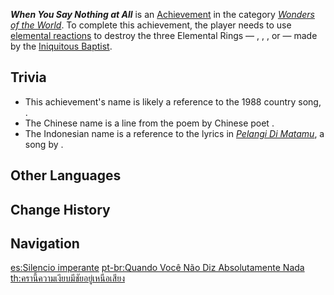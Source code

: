 {{Achievement Infobox
|id           = 82168
|order id     = 2168
|category     = Wonders of the World
|description  = Destroy all Elemental Rings to paralyze the [[Iniquitous Baptist]] when it begins to channel its attack.
|requirements = 
|primogems    = 5
|tracking     = 
|type         = Boss
|hidden       = 1
|topic        = Iniquitous Baptist
|quest        = 
|set          = 
|tier         = 
|tiers_total  = 
}}
'''''When You Say Nothing at All''''' is an [[Achievement]] in the category ''[[Wonders of the World]]''. To complete this achievement, the player needs to use [[elemental reaction]]s to destroy the three Elemental Rings  &mdash; {{Hydro}}, {{Pyro}}, {{Electro}}, or {{Cryo}} &mdash; made by the [[Iniquitous Baptist]].

==Trivia==
* This achievement's name is likely a reference to the 1988 country song, ''{{w|When You Say Nothing at All}}''.
* The Chinese name is a line from the poem ''{{W|Pipa xing}}'' by Chinese poet {{w|Bai Juyi}}.
* The Indonesian name is a reference to the lyrics {{id|"30 menit kita disini tanpa suara"}} in [https://youtu.be/ai3I1K_JvlU ''Pelangi Di Matamu''], a song by {{w|Jamrud_(band)|Jamrud}}.
<!--
==Video Guides==
{{EVT
|video1   = 
|caption1 = 
}}

==Gallery==
{{Preview
|size=300px
|file=
|caption=
}}
-->
==Other Languages==
{{Other Languages
|en       = When You Say Nothing at All
|zhs      = 此时无声胜有声
|zhs_rm   = Cǐshí Wúshēng Shèng Yǒushēng
|zht      = 此時無聲勝有聲
|zht_rm   = Cǐshí Wúshēng Shèng Yǒushēng
|zh_tl    = Right Now, Silence Is Better Than Speech
|ja       = 此の時、声無きは声有るに勝る
|ja_rm    = Kono Toki, Koe Naki wa Koe Aru ni Masaru
|ja_tl    = Right Now, Silence Is Better Than Speech
|ko       = 침묵은 아름답다
|ko_rm    = 
|ko_tl    = 
|es       = Silencio imperante
|es_tl    = Prevailing Silence
|fr       = Le silence est d'or
|fr_tl    = Silence Is Golden
|ru       = В такие моменты слова будут лишними
|ru_tl    = In Such Moments Words Will Be Unnecessary
|th       = ครานี้ความเงียบมีชัยอยู่เหนือเสียง
|th_rm    = 
|th_tl    = 
|vi       = Lúc Này Im Lặng Sẽ Tốt Hơn
|vi_tl    = 
|de       = Taten statt Worte
|de_tl    = Actions Instead of Words
|id       = 30 Menit, Kita di Sini&nbsp;... Tanpa Suara
|id_tl    = 30 Minutes, We're Here... Without a Sound
|pt       = Quando Você Não Diz Absolutamente Nada
|pt_tl    = 
|tr       = Ağzını Bıçak Açmadığında
|tr_tl    = If the Knife Doesn't Open Your Mouth
|tr_note  = A turkish phrase that is said to someone who is in no position to speak.
|it       = Quando resti in silenzio
|it_tl    = 
}}

==Change History==
{{Change History|3.6}}
<!--
==References==
{{Reflist}}
-->
==Navigation==
{{Achievement Navbox}}

[[es:Silencio imperante]]
[[pt-br:Quando Você Não Diz Absolutamente Nada]]
[[th:ครานี้ความเงียบมีชัยอยู่เหนือเสียง]]